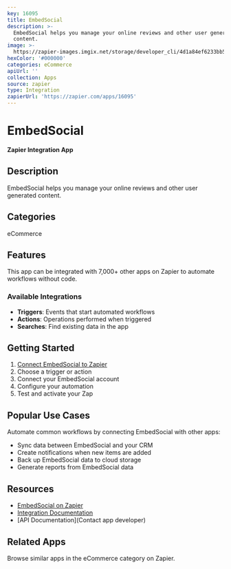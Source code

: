 ```yaml
---
key: 16095
title: EmbedSocial
description: >-
  EmbedSocial helps you manage your online reviews and other user generated
  content.
image: >-
  https://zapier-images.imgix.net/storage/developer_cli/4d1a84ef6233bb51075e0e27603dc5cf.png?auto=format%2Ccompress&ixlib=python-3.0.0&q=50
hexColor: '#000000'
categories: eCommerce
apiUrl: ''
collection: Apps
source: zapier
type: Integration
zapierUrl: 'https://zapier.com/apps/16095'
---
```

# EmbedSocial

**Zapier Integration App**

## Description

EmbedSocial helps you manage your online reviews and other user generated content.

## Categories

eCommerce

## Features

This app can be integrated with 7,000+ other apps on Zapier to automate workflows without code.

### Available Integrations

- **Triggers**: Events that start automated workflows
- **Actions**: Operations performed when triggered
- **Searches**: Find existing data in the app

## Getting Started

1. [Connect EmbedSocial to Zapier](https://zapier.com/apps/16095)
2. Choose a trigger or action
3. Connect your EmbedSocial account
4. Configure your automation
5. Test and activate your Zap

## Popular Use Cases

Automate common workflows by connecting EmbedSocial with other apps:

- Sync data between EmbedSocial and your CRM
- Create notifications when new items are added
- Back up EmbedSocial data to cloud storage
- Generate reports from EmbedSocial data

## Resources

- [EmbedSocial on Zapier](https://zapier.com/apps/16095)
- [Integration Documentation](https://zapier.com/apps/16095/integrations)
- [API Documentation](Contact app developer)

## Related Apps

Browse similar apps in the eCommerce category on Zapier.
